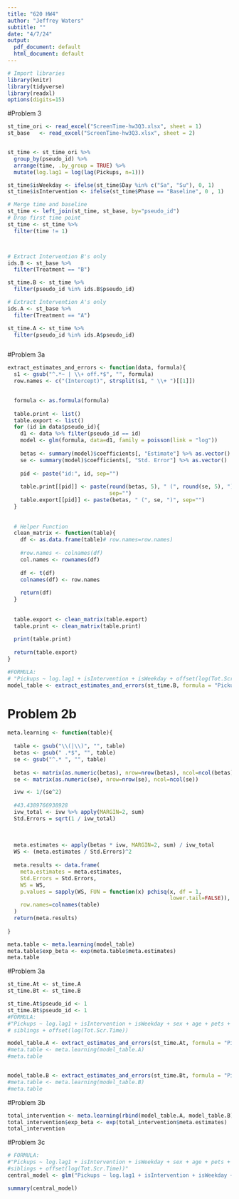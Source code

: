 ---
title: "620 HW4"
author: "Jeffrey Waters"
subtitle: ""
date: "4/7/24"
output:
  pdf_document: default
  html_document: default
---

```{r setup, include = FALSE}
# Import libraries
library(knitr)
library(tidyverse)
library(readxl)
options(digits=15)
```


#Problem 3
```{r}
st_time_ori <- read_excel("ScreenTime-hw3Q3.xlsx", sheet = 1)
st_base   <- read_excel("ScreenTime-hw3Q3.xlsx", sheet = 2)


st_time <- st_time_ori %>% 
  group_by(pseudo_id) %>% 
  arrange(time, .by_group = TRUE) %>% 
  mutate(log.lag1 = log(lag(Pickups, n=1)))

st_time$isWeekday <- ifelse(st_time$Day %in% c("Sa", "Su"), 0, 1)
st_time$isIntervention <- ifelse(st_time$Phase == "Baseline", 0 , 1)

# Merge time and baseline
st_time <- left_join(st_time, st_base, by="pseudo_id")
# Drop first time point
st_time <- st_time %>% 
  filter(time != 1)



# Extract Intervention B's only
ids.B <- st_base %>% 
  filter(Treatment == "B")

st_time.B <- st_time %>% 
  filter(pseudo_id %in% ids.B$pseudo_id)

# Extract Intervention A's only
ids.A <- st_base %>% 
  filter(Treatment == "A")

st_time.A <- st_time %>% 
  filter(pseudo_id %in% ids.A$pseudo_id)



```

#Problem 3a
```{r}
extract_estimates_and_errors <- function(data, formula){
  s1 <- gsub("^.*~ | \\+ off.*$", "", formula)
  row.names <- c("(Intercept)", strsplit(s1, " \\+ ")[[1]])
  

  formula <- as.formula(formula)
  
  table.print <- list()
  table.export <- list()
  for (id in data$pseudo_id){
    d1 <- data %>% filter(pseudo_id == id)
    model <- glm(formula, data=d1, family = poisson(link = "log")) 
    
    betas <- summary(model)$coefficients[, "Estimate"] %>% as.vector()
    se <- summary(model)$coefficients[, "Std. Error"] %>% as.vector()
    
    pid <- paste("id:", id, sep="")
    
    table.print[[pid]] <- paste(round(betas, 5), " (", round(se, 5), ")",
                                sep="")
    table.export[[pid]] <- paste(betas, " (", se, ")", sep="")
  }
  
  
  # Helper Function
  clean_matrix <- function(table){
    df <- as.data.frame(table)# row.names=row.names)
    
    #row.names <- colnames(df)
    col.names <- rownames(df)
    
    df <- t(df)
    colnames(df) <- row.names
    
    return(df)
  }
  
  
  table.export <- clean_matrix(table.export)
  table.print <- clean_matrix(table.print)
  
  print(table.print)
  
  return(table.export)
}

#FORMULA:
# "Pickups ~ log.lag1 + isIntervention + isWeekday + offset(log(Tot.Scr.Time))"
model_table <- extract_estimates_and_errors(st_time.B, formula = "Pickups ~ log.lag1 + isIntervention + isWeekday + offset(log(Tot.Scr.Time))")
```

# Problem 2b
```{r}
meta.learning <- function(table){
  
  table <- gsub("\\(|\\)", "", table)
  betas <- gsub(" .*$", "", table)
  se <- gsub("^.* ", "", table)
  
  betas <- matrix(as.numeric(betas), nrow=nrow(betas), ncol=ncol(betas))
  se <- matrix(as.numeric(se), nrow=nrow(se), ncol=ncol(se))

  ivw <- 1/(se^2)
  
  #43.4389766938928
  ivw_total <- ivw %>% apply(MARGIN=2, sum)
  Std.Errors = sqrt(1 / ivw_total)
  
  
  
  meta.estimates <- apply(betas * ivw, MARGIN=2, sum) / ivw_total
  WS <- (meta.estimates / Std.Errors)^2
  
  meta.results <- data.frame(
    meta.estimates = meta.estimates,
    Std.Errors = Std.Errors,
    WS = WS,
    p.values = sapply(WS, FUN = function(x) pchisq(x, df = 1,
                                                   lower.tail=FALSE)),
    row.names=colnames(table)
  )
  return(meta.results)
  
}

meta.table <- meta.learning(model_table)
meta.table$exp_beta <- exp(meta.table$meta.estimates)
meta.table
```


#Problem 3a
```{r}
st_time.At <- st_time.A
st_time.Bt <- st_time.B

st_time.At$pseudo_id <- 1
st_time.Bt$pseudo_id <- 1
#FORMULA:
#"Pickups ~ log.lag1 + isIntervention + isWeekday + sex + age + pets + 
# siblings + offset(log(Tot.Scr.Time))

model_table.A <- extract_estimates_and_errors(st_time.At, formula = "Pickups ~ log.lag1 + isIntervention + isWeekday + sex + age + pets + siblings + offset(log(Tot.Scr.Time))")
#meta.table <- meta.learning(model_table.A)
#meta.table


model_table.B <- extract_estimates_and_errors(st_time.Bt, formula = "Pickups ~ log.lag1 + isIntervention + isWeekday + sex + age + pets + siblings + offset(log(Tot.Scr.Time))")
#meta.table <- meta.learning(model_table.B)
#meta.table
```

#Problem 3b
```{r}
total_intervention <- meta.learning(rbind(model_table.A, model_table.B))
total_intervention$exp_beta <- exp(total_intervention$meta.estimates)
total_intervention
```


#Problem 3c
```{r}
# FORMULA:
#"Pickups ~ log.lag1 + isIntervention + isWeekday + sex + age + pets + 
#siblings + offset(log(Tot.Scr.Time))"
central_model <- glm("Pickups ~ log.lag1 + isIntervention + isWeekday + sex + age + pets + siblings + offset(log(Tot.Scr.Time))", data=st_time, family=poisson(link = "log"))

summary(central_model)
```
